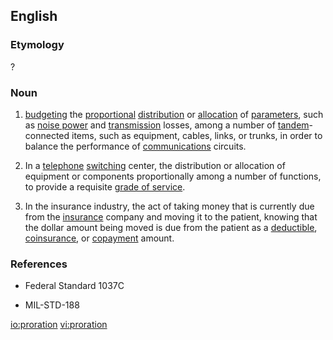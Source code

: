 ==English==

===Etymology===
{{suffix|prorate|ion|lang=en}}?

===Noun===
{{en-noun}}

# {{label|en|telecommunication}} [[budgeting]] the [[proportional]] [[distribution]] or [[allocation]] of [[parameters]], such as [[noise power]] and [[transmission]] losses, among a number of [[tandem]]-connected items, such as equipment, cables, links, or trunks, in order to balance the performance of [[communications]] circuits.
# {{label|en|telecommunication}} In a [[telephone]] [[switching]] center, the distribution or allocation of equipment or components proportionally among a number of functions, to provide a requisite [[grade of service]].
# {{label|en|accounting}} In the insurance industry, the act of taking money that is currently due from the [[insurance]] company and moving it to the patient, knowing that the dollar amount being moved is due from the patient as a [[deductible]], [[coinsurance]], or [[copayment]] amount.

===References===
* {{label|en|telecommunication}} Federal Standard 1037C
* {{label|en|telecommunication}} MIL-STD-188

[[io:proration]]
[[vi:proration]]